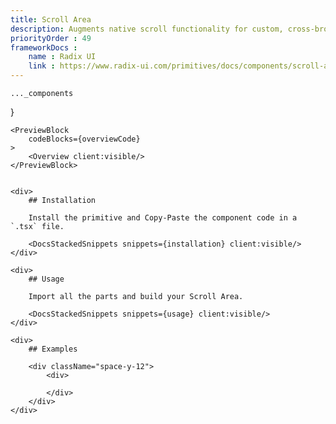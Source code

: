 ```yaml
---
title: Scroll Area
description: Augments native scroll functionality for custom, cross-browser styling.
priorityOrder : 49
frameworkDocs : 
    name : Radix UI
    link : https://www.radix-ui.com/primitives/docs/components/scroll-area#api-reference
---
```




    ..._components
}

<div className="space-y-20">

    <PreviewBlock
        codeBlocks={overviewCode}
    >
        <Overview client:visible/>
    </PreviewBlock>


    <div>
        ## Installation

        Install the primitive and Copy-Paste the component code in a `.tsx` file.

        <DocsStackedSnippets snippets={installation} client:visible/>
    </div>

    <div>
        ## Usage

        Import all the parts and build your Scroll Area.
        
        <DocsStackedSnippets snippets={usage} client:visible/>
    </div>

    <div>
        ## Examples

        <div className="space-y-12">
            <div>
                
            </div>
        </div>
    </div>
</div>